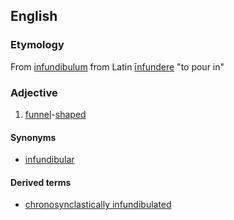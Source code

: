 ==English==
===Etymology===
From [[infundibulum]] from Latin [[īnfundere]] "to pour in"

===Adjective===
{{en-adj}}
# [[funnel]]-[[shaped]]

====Synonyms====
* [[infundibular]]

====Derived terms====
* [[chronosynclastically infundibulated]]